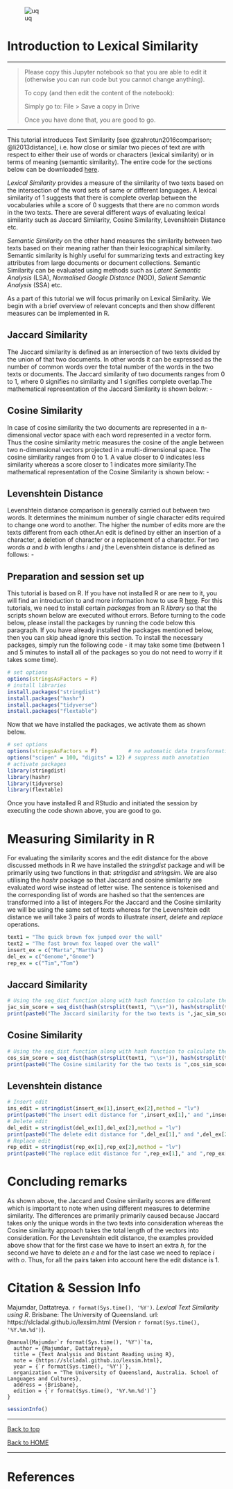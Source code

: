 
![uq](https://slcladal.github.io/images/uq1.jpg)

# Introduction to Lexical Similarity

***
> Please copy this Jupyter notebook so that you are able to edit it (otherwise you can run code but you cannot change anything). 
>
> To copy (and then edit the content of the notebook):
> 
> Simply go to: File > Save a copy in Drive
>
> Once you have done that, you are good to go.

***



This tutorial introduces Text Similarity [see @zahrotun2016comparison; @li2013distance], i.e. how close or similar two pieces of text are with respect to either their use of words or characters (lexical similarity) or in terms of meaning (semantic similarity). The entire code for the sections below can be downloaded [here](https://slcladal.github.io/lexsim.Rmd). 

*Lexical Similarity* provides a measure of the similarity of two texts based on the intersection of the word sets of same or different languages. A lexical similarity of 1 suggests that there is complete overlap between the vocabularies while a score of 0 suggests that there are no common words in the two texts. There are several different ways of evaluating lexical similarity such as Jaccard Similarity, Cosine Similarity, Levenshtein Distance etc.

*Semantic Similarity* on the other hand measures the similarity between two texts based on their meaning rather than their lexicographical similarity. Semantic similarity is highly useful for summarizing texts and extracting key attributes from large documents or document collections. Semantic Similarity can be evaluated using methods such as *Latent Semantic Analysis* (LSA), *Normalised Google Distance* (NGD), *Salient Semantic Analysis* (SSA) etc.  

As a part of this tutorial we will focus primarily on Lexical Similarity. We begin with a brief overview of relevant concepts and then show different measures can be implemented in R.

## Jaccard Similarity

The Jaccard similarity is defined as an intersection of two texts divided by the union of that two documents. In other words it can be expressed as the number of common words over the total number of the words in the two texts or documents. The Jaccard similarity of two documents ranges from 0 to 1, where 0 signifies no similarity and 1 signifies complete overlap.The mathematical representation of the Jaccard Similarity is shown below: -

\begin{equation}
J(A,B) = \frac{|A \bigcap B|}{|A \bigcup B |} = \frac{|A \bigcap B|}{|A| + |B| - |A \bigcap B|}
\end{equation}

## Cosine Similarity

In case of cosine similarity the two documents are represented in a n-dimensional vector space with each word represented in a vector form. Thus the cosine similarity metric measures the cosine of the angle between two n-dimensional vectors projected in a multi-dimensional space. The cosine similarity ranges from 0 to 1. A value closer to 0 indicates less similarity whereas a score closer to 1 indicates more similarity.The mathematical representation of the Cosine Similarity is shown below: -

\begin{equation}
similarity = cos(\theta) = \frac{A \cdot B}{||A|| ||B||} = \frac{\sum_{i=1}^{n} A_{i} B_{i}}{\sqrt{\sum_{i=1}^{n} A_{i}^{2}} \sqrt{\sum_{i=1}^{n} B_{i}^{2}}}
\end{equation}

## Levenshtein Distance

Levenshtein distance comparison is generally carried out between two words. It determines the minimum number of single character edits required to change one word to another. The higher the number of edits more are the texts different from each other.An edit is defined by either an insertion of a character, a deletion of character or a replacement of a character. For two words *a* and *b* with lengths *i* and *j* the Levenshtein distance is defined as follows: -

\begin{equation}
lev_{a,b}(i,j) = 
\begin{cases}
    max(i,j) & \quad \text{if min(i,j) = 0,}\\
    min \begin{cases}
      lev_{a,b}(i-1,j)+1  \\
      lev_{a,b}(i, j-1)+1  & \text{otherwise.}\\
      lev_{a,b}(i-1,j-1)+1_{(a_{i} \neq b_{j})} \\
  \end{cases}
  \end{cases}
\end{equation}

## Preparation and session set up

This tutorial is based on R. If you have not installed R or are new to it, you will find an introduction to and more information how to use R [here](https://slcladal.github.io/intror.html). For this tutorials, we need to install certain *packages* from an R *library* so that the scripts shown below are executed without errors. Before turning to the code below, please install the packages by running the code below this paragraph. If you have already installed the packages mentioned below, then you can skip ahead ignore this section. To install the necessary packages, simply run the following code - it may take some time (between 1 and 5 minutes to install all of the packages so you do not need to worry if it takes some time).

```r
# set options
options(stringsAsFactors = F)
# install libraries
install.packages("stringdist")
install.packages("hashr")
install.packages("tidyverse")
install.packages("flextable")
```

Now that we have installed the packages, we activate them as shown below.

```r
# set options
options(stringsAsFactors = F)          # no automatic data transformation
options("scipen" = 100, "digits" = 12) # suppress math annotation
# activate packages
library(stringdist)
library(hashr)
library(tidyverse)
library(flextable)
```

Once you have installed R and RStudio and initiated the session by executing the code shown above, you are good to go.

# Measuring Similarity in R

For evaluating the similarity scores and the edit distance for the above discussed methods in R we have installed the *stringdist* package and will be primarily using two functions in that: *stringdist* and *stringsim*. We are also utilising the *hashr* package so that Jaccard and cosine similarity are evaluated word wise instead of letter wise. The sentence is tokenised and the corresponding list of words are hashed so that the sentences are transformed into a list of integers.For the Jaccard and the Cosine similarity we will be using the same set of texts whereas for the Levenshtein edit distance we will take 3 pairs of words to illustrate *insert*, *delete* and *replace* operations.

```r
text1 = "The quick brown fox jumped over the wall"
text2 = "The fast brown fox leaped over the wall"
insert_ex = c("Marta","Martha")
del_ex = c("Genome","Gnome")
rep_ex = c("Tim","Tom")
```

## Jaccard Similarity

```r
# Using the seq_dist function along with hash function to calculate the Jaccard similarity word-wise
jac_sim_score = seq_dist(hash(strsplit(text1, "\\s+")), hash(strsplit(text2, "\\s+")), method = "jaccard",q=2)
print(paste0("The Jaccard similarity for the two texts is ",jac_sim_score))
```

## Cosine Similarity

```r
# Using the seq_dist function along with hash function to calculate the Jaccard similarity word-wise
cos_sim_score = seq_dist(hash(strsplit(text1, "\\s+")), hash(strsplit(text2, "\\s+")), method = "cosine",q=2)
print(paste0("The Cosine similarity for the two texts is ",cos_sim_score))
```

## Levenshtein distance

```r
# Insert edit
ins_edit = stringdist(insert_ex[1],insert_ex[2],method = "lv")
print(paste0("The insert edit distance for ",insert_ex[1]," and ",insert_ex[2]," is ",ins_edit))
# Delete edit
del_edit = stringdist(del_ex[1],del_ex[2],method = "lv")
print(paste0("The delete edit distance for ",del_ex[1]," and ",del_ex[2]," is ",del_edit))
# Replace edit
rep_edit = stringdist(rep_ex[1],rep_ex[2],method = "lv")
print(paste0("The replace edit distance for ",rep_ex[1]," and ",rep_ex[2]," is ",rep_edit))
```

# Concluding remarks

As shown above, the Jaccard and Cosine similarity scores are different which is important to note when using different measures to determine similarity. The differences are primarily primarily caused because Jaccard takes only the unique words in the two texts into consideration whereas the Cosine similarity approach takes the total length of the vectors into consideration. For the Levenshtein edit distance, the examples provided above show that for the first case we have to insert an extra *h*, for the second we have to delete an *e* and for the last case we need to replace *i* with *o*. Thus, for all the pairs taken into account here the edit distance is 1.

# Citation & Session Info 

Majumdar, Dattatreya. `r format(Sys.time(), '%Y')`. *Lexical Text Similarity using R*. Brisbane: The University of Queensland. url: https://slcladal.github.io/lexsim.html (Version `r format(Sys.time(), '%Y.%m.%d')`).
```
@manual{Majumdar`r format(Sys.time(), '%Y')`ta,
  author = {Majumdar, Dattatreya},
  title = {Text Analysis and Distant Reading using R},
  note = {https://slcladal.github.io/lexsim.html},
  year = {`r format(Sys.time(), '%Y')`},
  organization = "The University of Queensland, Australia. School of Languages and Cultures},
  address = {Brisbane},
  edition = {`r format(Sys.time(), '%Y.%m.%d')`}
}
```

```r
sessionInfo()
```

***

[Back to top](#introduction)

[Back to HOME](https://slcladal.github.io/index.html)

***

# References

